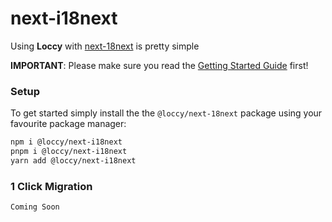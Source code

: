 # next-i18next

Using **Loccy** with [next-18next](https://www.npmjs.com/package/next-i18next) is pretty simple

**IMPORTANT**: Please make sure you read the [Getting Started Guide](/getting-started) first!

### Setup

To get started simply install the the `@loccy/next-18next` package using your favourite package manager:

```bash
npm i @loccy/next-i18next
pnpm i @loccy/next-i18next
yarn add @loccy/next-i18next
```

### 1 Click Migration

`Coming Soon`
